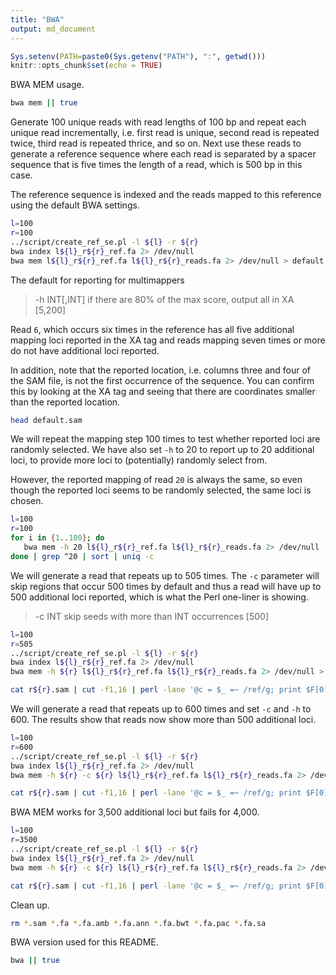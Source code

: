 ```yaml
---
title: "BWA"
output: md_document
---
```


```r
Sys.setenv(PATH=paste0(Sys.getenv("PATH"), ":", getwd()))
knitr::opts_chunk$set(echo = TRUE)
```

BWA MEM usage.

```bash
bwa mem || true
```

Generate 100 unique reads with read lengths of 100 bp and repeat each unique read incrementally, i.e. first read is unique, second read is repeated twice, third read is repeated thrice, and so on. Next use these reads to generate a reference sequence where each read is separated by a spacer sequence that is five times the length of a read, which is 500 bp in this case.

The reference sequence is indexed and the reads mapped to this reference using the default BWA settings.

```bash
l=100
r=100
../script/create_ref_se.pl -l ${l} -r ${r}
bwa index l${l}_r${r}_ref.fa 2> /dev/null
bwa mem l${l}_r${r}_ref.fa l${l}_r${r}_reads.fa 2> /dev/null > default.sam
```

The default for reporting for multimappers

>-h INT[,INT]  if there are <INT hits with score >80% of the max score, output all in XA [5,200]

Read `6`, which occurs six times in the reference has all five additional mapping loci reported in the XA tag and reads mapping seven times or more do not have additional loci reported.

In addition, note that the reported location, i.e. columns three and four of the SAM file, is not the first occurrence of the sequence. You can confirm this by looking at the XA tag and seeing that there are coordinates smaller than the reported location.

```bash
head default.sam
```

We will repeat the mapping step 100 times to test whether reported loci are randomly selected. We have also set `-h` to 20 to report up to 20 additional loci, to provide more loci to (potentially) randomly select from.

However, the reported mapping of read `20` is always the same, so even though the reported loci seems to be randomly selected, the same loci is chosen.

```bash
l=100
r=100
for i in {1..100}; do
   bwa mem -h 20 l${l}_r${r}_ref.fa l${l}_r${r}_reads.fa 2> /dev/null
done | grep ^20 | sort | uniq -c
```

We will generate a read that repeats up to 505 times. The `-c` parameter will skip regions that occur 500 times by default and thus a read will have up to 500 additional loci reported, which is what the Perl one-liner is showing.

>-c INT        skip seeds with more than INT occurrences [500]

```bash
l=100
r=505
../script/create_ref_se.pl -l ${l} -r ${r}
bwa index l${l}_r${r}_ref.fa 2> /dev/null
bwa mem -h ${r} l${l}_r${r}_ref.fa l${l}_r${r}_reads.fa 2> /dev/null > r${r}.sam

cat r${r}.sam | cut -f1,16 | perl -lane '@c = $_ =~ /ref/g; print $F[0], "\t", scalar @c + 1' | tail
```

We will generate a read that repeats up to 600 times and set `-c` and `-h` to 600. The results show that reads now show more than 500 additional loci.

```bash
l=100
r=600
../script/create_ref_se.pl -l ${l} -r ${r}
bwa index l${l}_r${r}_ref.fa 2> /dev/null
bwa mem -h ${r} -c ${r} l${l}_r${r}_ref.fa l${l}_r${r}_reads.fa 2> /dev/null > r${r}.sam

cat r${r}.sam | cut -f1,16 | perl -lane '@c = $_ =~ /ref/g; print $F[0], "\t", scalar @c + 1' | tail
```

BWA MEM works for 3,500 additional loci but fails for 4,000.

```bash
l=100
r=3500
../script/create_ref_se.pl -l ${l} -r ${r}
bwa index l${l}_r${r}_ref.fa 2> /dev/null
bwa mem -h ${r} -c ${r} l${l}_r${r}_ref.fa l${l}_r${r}_reads.fa 2> /dev/null > r${r}.sam

cat r${r}.sam | cut -f1,16 | perl -lane '@c = $_ =~ /ref/g; print $F[0], "\t", scalar @c + 1' | tail
```

Clean up.

```bash
rm *.sam *.fa *.fa.amb *.fa.ann *.fa.bwt *.fa.pac *.fa.sa
```

BWA version used for this README.

```bash
bwa || true
```

